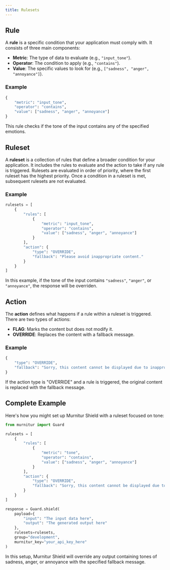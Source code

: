 ```yaml
---
title: Rulesets
---
```


## Rule

A **rule** is a specific condition that your application must comply with. It consists of three main components:

- **Metric**: The type of data to evaluate (e.g., `"input_tone"`).
- **Operator**: The condition to apply (e.g., `"contains"`).
- **Value**: The specific values to look for (e.g., `["sadness", "anger", "annoyance"]`).

### Example

```python
{
    "metric": "input_tone",
    "operator": "contains",
    "value": ["sadness", "anger", "annoyance"]
}
```

This rule checks if the tone of the input contains any of the specified emotions.

## Ruleset

A **ruleset** is a collection of rules that define a broader condition for your application. It includes the rules to evaluate and the action to take if any rule is triggered. Rulesets are evaluated in order of priority, where the first ruleset has the highest priority. Once a condition in a ruleset is met, subsequent rulesets are not evaluated.

### Example

```python
rulesets = [
    {
        "rules": [
            {
                "metric": "input_tone",
                "operator": "contains",
                "value": ["sadness", "anger", "annoyance"]
            }
        ],
        "action": {
            "type": "OVERRIDE",
            "fallback": "Please avoid inappropriate content."
        }
    }
]
```

In this example, if the tone of the input contains `"sadness"`, `"anger"`, or `"annoyance"`, the response will be overriden.

## Action

The **action** defines what happens if a rule within a ruleset is triggered. There are two types of actions:

- **FLAG**: Marks the content but does not modify it.
- **OVERRIDE**: Replaces the content with a fallback message.

### Example

```python
{
    "type": "OVERRIDE",
    "fallback": "Sorry, this content cannot be displayed due to inappropriate tone."
}
```

If the action type is "OVERRIDE" and a rule is triggered, the original content is replaced with the fallback message.

## Complete Example

Here's how you might set up Murnitur Shield with a ruleset focused on tone:

```python
from murnitur import Guard

rulesets = [
    {
        "rules": [
            {
                "metric": "tone",
                "operator": "contains",
                "value": ["sadness", "anger", "annoyance"]
            }
        ],
        "action": {
            "type": "OVERRIDE",
            "fallback": "Sorry, this content cannot be displayed due to inappropriate tone."
        }
    }
]

response = Guard.shield(
    payload={
        "input": "The input data here",
        "output": "The generated output here"
    },
    rulesets=rulesets,
    group="development",
    murnitur_key="your_api_key_here"
)
```

In this setup, Murnitur Shield will override any output containing tones of sadness, anger, or annoyance with the specified fallback message.
